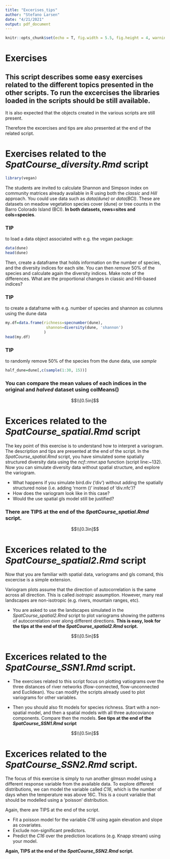 ```yaml
---
title: "Excerises_tips"
author: "Stefano Larsen"
date: "4/21/2021"
output: pdf_document
---
```



```r
knitr::opts_chunk$set(echo = T, fig.width = 5.5, fig.height = 4, warning = F, message=F)
```



# Exercises

## This script describes some easy exercises related to the different topics presented in the other scripts. To run the excercises the libraries loaded in the scripts should be still available. 
It is also expected that the objects created in the various scripts are still present. 

Therefore the excercises and tips are also presented at the end of the related script. 

# Exercises related to the *SpatCourse_diversity.Rmd* script

```r
library(vegan)
```


The students are invited to calculate Shannon and Simpson index on community matrices already available in R using both the *classic* and *Hill* approach.
You could use data such as *data(dune)* or *data(BCI)*. These are datasets on meadow vegetation species cover (dune) or tree counts in the Barro Colorado Island (BCI). **In both datasets, rows=sites and cols=species**.

### TIP
to load a data object associated with e.g. the vegan package:
```r
data(dune)
head(dune)
```


Then, create a dataframe that holds information on the number of species, and the diversity indices for each site.
You can then *remove* 50% of the species and calculate again the diversity indices. Make note of the differences. What are the proportional changes in classic and Hill-based indices?

### TIP
to create a dataframe with e.g. number of species and shannon as columns using the dune data
```r
my.df=data.frame(richness=specnumber(dune),
                  shannon=diversity(dune, 'shannon')
                 )
head(my.df)
```

### TIP
to randomly remove 50% of the species from the dune data, use *sample*
```r
half_dune=dune[,c(sample(1:30, 15))]
```

### You can compare the mean values of each indices in the original and *halved* dataset using colMeans()

$$\\[0.5in]$$

# Excerices related to the *SpatCourse_spatial.Rmd* script

The key point of this exercise is to understand how to interpret a variogram. The description and tips are presented at the end of the script.
In the *SpatCourse_spatial.Rmd* script, you have simulated some spatially structured diversity data using the *ncf::rmvr.spa* function (script line:~132). 
Now you can simulate diversity data without spatial structure, and explore the variogram.

* What happens if you simulate bird.div ('div') without adding the spatially structured noise (i.e. adding 'rnorm ()' instead of 'div.nfc')?
* How does the variogram look like in this case?
* Would the use spatial gls model still be justified?

### There are TIPS at the end of the *SpatCourse_spatial.Rmd* script.

$$\\[0.3in]$$

# Excerices related to the *SpatCourse_spatial2.Rmd* script

Now that you are familiar with spatial data, variograms and gls comand, this excercise is a simple extension. 

Variogram plots assume that the direction of autocorrelation is the same across all direction. 
This is called *isotropic* assumption. However, many real landscapes are non-isotropic (e.g. rivers, mountain ranges, etc). 

* You are asked to use the landscapes simulated in the *SpatCourse_spatial2.Rmd* script to plot variograms showing the patterns of autocorrelation over along different directions. **This is easy, look for the tips at the end of the *SpatCourse_spatial2.Rmd* script.**

$$\\[0.5in]$$

# Excerices related to the *SpatCourse_SSN1.Rmd* script.

* The exercises related to this script focus on plotting vatiograms over the three distances of river networks (flow-connected, flow-unconnected and Euclidean). You can modify the scripts already used to plot variograms for other variables.

* Then you should also fit models for species richness. Start with a non-spatial model, and then a spatial models with all three autocoviance components. Compare then the models. **See tips at the end of the *SpatCourse_SSN1.Rmd* script**


$$\\[0.5in]$$



# Excerices related to the *SpatCourse_SSN2.Rmd* script.

The focus of this exercise is simply to run another glmssn model using a different response variable from the available data. To explore different distributions, we can model the variable called *C16*, which is the number of days when the temperature was above 16C. This is a count variable that should be modelled using a 'poisson' distribution.

Again, there are TIPS at the end of the script.

* Fit a poisson model for the variable *C16* using again elevation and slope as covariates.
* Exclude non-significant predictors.
* Predict the *C16* over the prediction locations (e.g. Knapp stream) using your model.

**Again, TIPS at the end of the *SpatCourse_SSN2.Rmd* script.**
